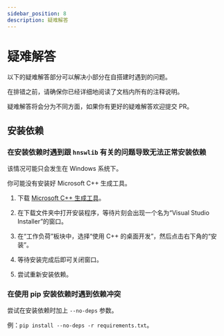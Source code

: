 ```yaml
---
sidebar_position: 8
description: 疑难解答
---
```


# 疑难解答

以下的疑难解答部分可以解决小部分在自搭建时遇到的问题。

在排错之前，请确保你已经详细地阅读了文档内所有的注释说明。

疑难解答将会分为不同方面，如果你有更好的疑难解答欢迎提交 PR。

## 安装依赖

### 在安装依赖时遇到跟 `hnswlib` 有关的问题导致无法正常安装依赖

该情况可能只会发生在 Windows 系统下。

你可能没有安装好 Microsoft C++ 生成工具。

1. 下载 [Microsoft C++ 生成工具](https://visualstudio.microsoft.com/zh-hans/visual-cpp-build-tools/)。

2. 在下载文件夹中打开安装程序，等待片刻会出现一个名为“Visual Studio Installer”的窗口。

3. 在“工作负荷”板块中，选择“使用 C++ 的桌面开发”，然后点击右下角的“安装”。

4. 等待安装完成后即可关闭窗口。

5. 尝试重新安装依赖。

### 在使用 pip 安装依赖时遇到依赖冲突

尝试在安装依赖时加上 `--no-deps` 参数。

例：`pip install --no-deps -r requirements.txt`。

